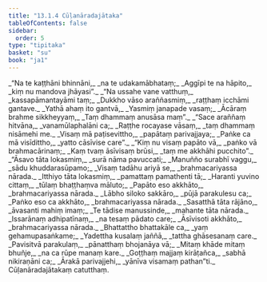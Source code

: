 ```yaml
---
title: "13.1.4 Cūḷanāradajātaka"
tableOfContents: false
sidebar:
  order: 5
type: "tipitaka"
basket: "su"
book: "ja1"
---
```



<DynamicBreadcrumb />

<Division number="40" book="ja1">

<Paragraph number="2426" type="verses" book="ja1">
_“Na te kaṭṭhāni bhinnāni,_  
_na te udakamābhataṃ;_  
_Aggīpi te na hāpito,_  
_kiṃ nu mandova jhāyasi”._  

</Paragraph>

</Division>
<Division number="41" book="ja1">

<Paragraph number="2427" type="verses" book="ja1">
_“Na ussahe vane vatthuṃ,_  
_kassapāmantayāmi taṃ;_  
_Dukkho vāso araññasmiṃ,_  
_raṭṭhaṃ icchāmi gantave._  

</Paragraph>

</Division>
<Division number="42" book="ja1">

<Paragraph number="2428" type="verses" book="ja1">
_Yathā ahaṃ ito gantvā,_  
_Yasmiṃ janapade vasaṃ;_  
_Ācāraṃ brahme sikkheyyaṃ,_  
_Taṃ dhammaṃ anusāsa maṃ”._  

</Paragraph>

</Division>
<Division number="43" book="ja1">

<Paragraph number="2429" type="verses" book="ja1">
_“Sace araññaṃ hitvāna,_  
_vanamūlaphalāni ca;_  
_Raṭṭhe rocayase vāsaṃ,_  
_taṃ dhammaṃ nisāmehi me._  

</Paragraph>

</Division>
<Division number="44" book="ja1">

<Paragraph number="2430" type="verses" book="ja1">
_Visaṃ mā paṭisevittho,_  
_papātaṃ parivajjaya;_  
_Paṅke ca mā visīdittho,_  
_yatto cāsīvise care”._  

</Paragraph>

</Division>
<Division number="45" book="ja1">

<Paragraph number="2431" type="verses" book="ja1">
_“Kiṃ nu visaṃ papāto vā,_  
_paṅko vā brahmacārinaṃ;_  
_Kaṃ tvaṃ āsīvisaṃ brūsi,_  
_taṃ me akkhāhi pucchito”._  

</Paragraph>

</Division>
<Division number="46" book="ja1">

<Paragraph number="2432" type="verses" book="ja1">
_“Āsavo tāta lokasmiṃ,_  
_surā nāma pavuccati;_  
_Manuñño surabhī vaggu,_  
_sādu khuddarasūpamo;_  
_Visaṃ tadāhu ariyā se,_  
_brahmacariyassa nārada._  

</Paragraph>

</Division>
<Division number="47" book="ja1">

<Paragraph number="2433" type="verses" book="ja1">
_Itthiyo tāta lokasmiṃ,_  
_pamattaṃ pamathenti tā;_  
_Haranti yuvino cittaṃ,_  
_tūlaṃ bhaṭṭhaṃva māluto;_  
_Papāto eso akkhāto,_  
_brahmacariyassa nārada._  

</Paragraph>

</Division>
<Division number="48" book="ja1">

<Paragraph number="2434" type="verses" book="ja1">
_Lābho siloko sakkāro,_  
_pūjā parakulesu ca;_  
_Paṅko eso ca akkhāto,_  
_brahmacariyassa nārada._  

</Paragraph>

</Division>
<Division number="49" book="ja1">

<Paragraph number="2435" type="verses" book="ja1">
_Sasatthā tāta rājāno,_  
_āvasanti mahiṃ imaṃ;_  
_Te tādise manussinde,_  
_mahante tāta nārada._  

</Paragraph>

</Division>
<Division number="50" book="ja1">

<Paragraph number="2436" type="verses" book="ja1">
_Issarānaṃ adhipatīnaṃ,_  
_na tesaṃ pādato care;_  
_Āsīvisoti akkhāto,_  
_brahmacariyassa nārada._  

</Paragraph>

</Division>
<Division number="51" book="ja1">

<Paragraph number="2437" type="verses" book="ja1">
_Bhattattho bhattakāle ca,_  
_yaṃ gehamupasaṅkame;_  
_Yadettha kusalaṃ jaññā,_  
_tattha ghāsesanaṃ care._  

</Paragraph>

</Division>
<Division number="52" book="ja1">

<Paragraph number="2438" type="verses" book="ja1">
_Pavisitvā parakulaṃ,_  
_pānatthaṃ bhojanāya vā;_  
_Mitaṃ khāde mitaṃ bhuñje,_  
_na ca rūpe manaṃ kare._  

</Paragraph>

</Division>
<Division number="53" book="ja1">

<Paragraph number="2439" type="verses" book="ja1">
_Goṭṭhaṃ majjaṃ kirāṭañca,_  
_sabhā nikiraṇāni ca;_  
_Ārakā parivajjehi,_  
_yānīva visamaṃ pathan”ti._  


</Paragraph>
</Division>

<Paragraph number="2440" type="center" book="ja1">
Cūḷanāradajātakaṃ catutthaṃ.
</Paragraph>